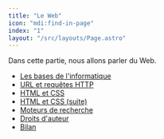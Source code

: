 ```yaml
---
title: "Le Web"
icon: "mdi:find-in-page"
index: "1"
layout: "/src/layouts/Page.astro"
---
```


Dans cette partie, nous allons parler du Web.

- [Les bases de l'informatique](bases-informatique)
- [URL et requêtes HTTP](url-requete-http)
- [HTML et CSS](html-css)
- [HTML et CSS (suite)](html-css-suite)
- [Moteurs de recherche](moteurs)
- [Droits d'auteur](droits-auteur)
- [Bilan](bilan)
